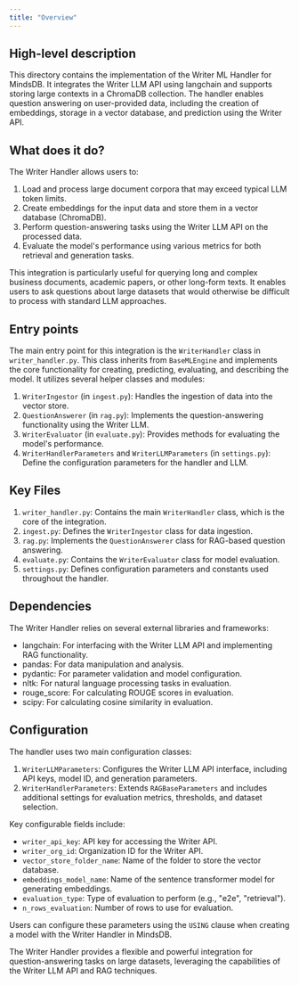 ```yaml
---
title: "Overview"
---
```


## High-level description
This directory contains the implementation of the Writer ML Handler for MindsDB. It integrates the Writer LLM API using langchain and supports storing large contexts in a ChromaDB collection. The handler enables question answering on user-provided data, including the creation of embeddings, storage in a vector database, and prediction using the Writer API.

## What does it do?
The Writer Handler allows users to:
1. Load and process large document corpora that may exceed typical LLM token limits.
2. Create embeddings for the input data and store them in a vector database (ChromaDB).
3. Perform question-answering tasks using the Writer LLM API on the processed data.
4. Evaluate the model's performance using various metrics for both retrieval and generation tasks.

This integration is particularly useful for querying long and complex business documents, academic papers, or other long-form texts. It enables users to ask questions about large datasets that would otherwise be difficult to process with standard LLM approaches.

## Entry points
The main entry point for this integration is the `WriterHandler` class in `writer_handler.py`. This class inherits from `BaseMLEngine` and implements the core functionality for creating, predicting, evaluating, and describing the model. It utilizes several helper classes and modules:

1. `WriterIngestor` (in `ingest.py`): Handles the ingestion of data into the vector store.
2. `QuestionAnswerer` (in `rag.py`): Implements the question-answering functionality using the Writer LLM.
3. `WriterEvaluator` (in `evaluate.py`): Provides methods for evaluating the model's performance.
4. `WriterHandlerParameters` and `WriterLLMParameters` (in `settings.py`): Define the configuration parameters for the handler and LLM.

## Key Files
1. `writer_handler.py`: Contains the main `WriterHandler` class, which is the core of the integration.
2. `ingest.py`: Defines the `WriterIngestor` class for data ingestion.
3. `rag.py`: Implements the `QuestionAnswerer` class for RAG-based question answering.
4. `evaluate.py`: Contains the `WriterEvaluator` class for model evaluation.
5. `settings.py`: Defines configuration parameters and constants used throughout the handler.

## Dependencies
The Writer Handler relies on several external libraries and frameworks:
- langchain: For interfacing with the Writer LLM API and implementing RAG functionality.
- pandas: For data manipulation and analysis.
- pydantic: For parameter validation and model configuration.
- nltk: For natural language processing tasks in evaluation.
- rouge_score: For calculating ROUGE scores in evaluation.
- scipy: For calculating cosine similarity in evaluation.

## Configuration
The handler uses two main configuration classes:
1. `WriterLLMParameters`: Configures the Writer LLM API interface, including API keys, model ID, and generation parameters.
2. `WriterHandlerParameters`: Extends `RAGBaseParameters` and includes additional settings for evaluation metrics, thresholds, and dataset selection.

Key configurable fields include:
- `writer_api_key`: API key for accessing the Writer API.
- `writer_org_id`: Organization ID for the Writer API.
- `vector_store_folder_name`: Name of the folder to store the vector database.
- `embeddings_model_name`: Name of the sentence transformer model for generating embeddings.
- `evaluation_type`: Type of evaluation to perform (e.g., "e2e", "retrieval").
- `n_rows_evaluation`: Number of rows to use for evaluation.

Users can configure these parameters using the `USING` clause when creating a model with the Writer Handler in MindsDB.

The Writer Handler provides a flexible and powerful integration for question-answering tasks on large datasets, leveraging the capabilities of the Writer LLM API and RAG techniques.